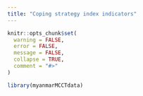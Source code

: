 ```yaml
---
title: "Coping strategy index indicators"
---
```


```r
knitr::opts_chunk$set(
  warning = FALSE,
  error = FALSE,
  message = FALSE,
  collapse = TRUE,
  comment = "#>"
)
```

```r
library(myanmarMCCTdata)
```


